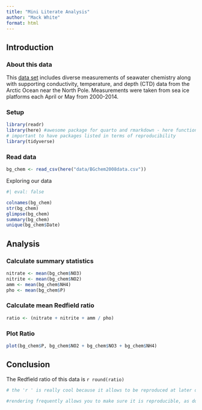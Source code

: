 ```yaml
---
title: "Mini Literate Analysis"
author: "Mack White"
format: html
---
```


## Introduction

### About this data

This [data set](https://arcticdata.io/catalog/view/doi:10.18739/A25T3FZ8X) includes diverse measurements of seawater chemistry along with supporting conductivity, temperature, and depth (CTD) data from the Arctic Ocean near the North Pole. Measurements were taken from sea ice platforms each April or May from 2000-2014.

### Setup

```r
library(readr)
library(here) #awesome package for quarto and rmarkdown - here function in package sets the default file path - see example below, sets to the base of the directory - really great for reproducibility... file paths differ, sets up in the same exact place for you and others however whenever use the "here" package
# important to have packages listed in terms of reproducibility
library(tidyverse)
```


### Read data
```r
bg_chem <- read_csv(here("data/BGchem2008data.csv"))
```

Exploring our data
```r
#| eval: false

colnames(bg_chem)
str(bg_chem)
glimpse(bg_chem)
summary(bg_chem)
unique(bg_chem$Date)
```

## Analysis

### Calculate summary statistics

```r
nitrate <- mean(bg_chem$NO3)
nitrite <- mean(bg_chem$NO2)
amm <- mean(bg_chem$NH4)
pho <- mean(bg_chem$P)
```

### Calculate mean Redfield ratio

```r
ratio <- (nitrate + nitrite + amm / pho)
```

### Plot Ratio

```r
plot(bg_chem$P, bg_chem$NO2 + bg_chem$NO3 + bg_chem$NH4)
```

## Conclusion

The Redfield ratio of this data is `r round(ratio)` 

```r
# the 'r ' is really cool because it allows to be reproduced at later date if dataset is updated and will automatically - if you don't want perfectly round number, can set the # of digits - see ?round() for help. For example, the line above was produced as "The Redfield ratio of this data is `r round(ratio)` "

#rendering frequently allows you to make sure it is reproducible, as does clearing env often
```

